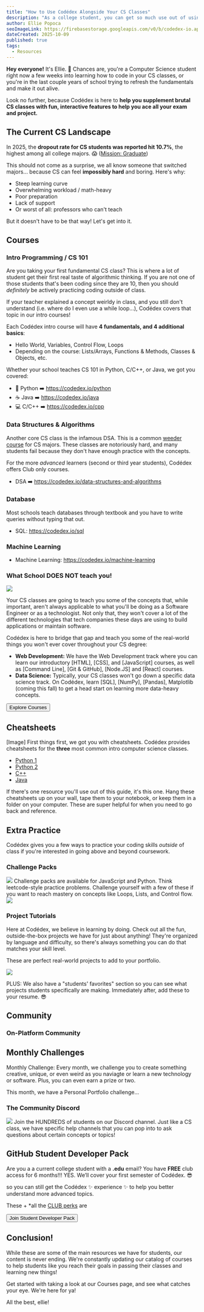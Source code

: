 ```yaml
---
title: "How to Use Codédex Alongside Your CS Classes"
description: "As a college student, you can get so much use out of using Codédex alongside your computer science classes, and we will show you how!"
author: Ellie Popoca
seoImageLink: https://firebasestorage.googleapis.com/v0/b/codedex-io.appspot.com/o/blogs%2Fhow-to-use-codedex-alongside-your-cs-classes%2Fbanner.gif?alt=media&token=67f97719-dde7-4236-a712-a21b8486afa2
dateCreated: 2025-10-09
published: true
tags:
  - Resources
---
```


**Hey everyone!** It's Ellie. 👋 Chances are, you're a Computer Science student right now a few weeks into learning how to code in your CS classes, or you're in the last couple years of school trying to refresh the fundamentals and make it out alive.

Look no further, because Codédex is here to **help you supplement brutal CS classes with fun, interactive features to help you ace all your exam and project.**

## The Current CS Landscape

In 2025, the **dropout rate for CS students was reported hit 10.7%**, the highest among all college majors. 😱 ([Mission: Graduate](https://missiongraduatenm.org/college-dropout-statistics))

This should not come as a surprise, we all know someone that switched majors... because CS can feel **impossibly hard** and boring. Here's why:

- Steep learning curve
- Overwhelming workload / math-heavy
- Poor preparation
- Lack of support
- Or worst of all: professors who can't teach

But it doesn't have to be that way! Let's get into it.

## Courses

### Intro Programming / CS 101

Are you taking your first fundamental CS class? This is where a lot of student get their first real taste of algorithmic thinking. If you are not one of those students that's been coding since they are 10, then you should _definitely_ be actively practicing coding outside of class. 

If your teacher explained a concept weirldy in class, and you still don't understand (i.e. where do I even use a while loop...), Codédex covers that topic in our intro courses!

Each Codédex intro course will have **4 fundamentals, and 4 additional basics**:

  - Hello World, Variables, Control Flow, Loops
  - Depending on the course: Lists/Arrays, Functions & Methods, Classes & Objects, etc.
    
Whether your school teaches CS 101 in Python, C/C++, or Java, we got you covered: 

- 🐍 Python ➡️ https://codedex.io/python
- ☕️ Java ➡️ https://codedex.io/java
- 💻 C/C++ ➡️ https://codedex.io/cpp

### Data Structures & Algorithms

Another core CS class is the infamous DSA. This is a common [weeder course](https://en.wiktionary.org/wiki/weeder_course) for CS majors. These classes are notoriously hard, and many students fail because they don't have enough practice with the concepts.

For the more *advanced* learners (second or third year students), Codédex offers Club only courses.

- DSA ➡️ https://codedex.io/data-structures-and-algorithms

### Database

Most schools teach databases through textbook and you have to write queries without typing that out.

- SQL: https://codedex.io/sql 

### Machine Learning

- Machine Learning: https://codedex.io/machine-learning 

### What School DOES NOT teach you! 
![](https://i.imgur.com/aWpf3eP.png)

Your CS classes are going to teach you some of the concepts that, while important, aren't always applicable to what you'll be doing as a Software Engineer or as a technologist. Not only that, they won't cover a lot of the different technologies that tech companies these days are using to build applications or maintain software. 

Codédex is here to bridge that gap and teach you some of the real-world things you won't ever cover throughout your CS degree: 

- **Web Development:** We have the Web Development track where you can learn our introductory [HTML], [CSS], and [JavaScript] courses, as well as [Command Line], [Git & GitHub], [Node.JS] and [React] courses.
- **Data Science:** Typically, your CS classes won't go down a specific data science track. On Codédex, learn [SQL], [NumPy], [Pandas], Matplotlib (coming this fall) to get a head start on learning more data-heavy concepts.

<div style={{ display: "flex", justifyContent: "center", marginBottom: "1.2rem", transform: "scale(.9)" }}>
  <a style={{ all: "unset" }} href="https://www.codedex.io/courses" target="_blank" and rel="noopener noreferrer"><Button variant="yellow">Explore Courses</Button></a>
</div>

## Cheatsheets

[Image]
First things first, we got you with cheatsheets. Codédex provides cheatsheets for the **three** most common intro computer science classes. 
- [Python 1](https://www.codedex.io/assets/python-basics-1.pdf)
- [Python 2](https://www.codedex.io/assets/python-basics-2.pdf)
- [C++](https://www.codedex.io/assets/cpp-basics-1.pdf)
- [Java](https://www.codedex.io/assets/java-basics-1.pdf)

If there's one resource you'll use out of this guide, it's this one. Hang these cheatsheets up on your wall, tape them to your notebook, or keep them in a folder on your computer. These are super helpful for when you need to go back and reference. 
## Extra Practice
Codédex gives you a few ways to practice your coding skills *outside* of class if you're interested in going above and beyond coursework. 

### Challenge Packs

![](https://i.imgur.com/Lfg50P4.png)
Challenge packs are available for JavaScript and Python. Think leetcode-style practice problems. Challenge yourself with a few of these if you want to reach mastery on concepts like Loops, Lists, and Control flow. 
![](https://i.imgur.com/vr5jeFd.png)

### Project Tutorials

Here at Codédex, we believe in learning by doing. Check out all the fun, outside-the-box projects we have for just about anything! They're organized by language and difficulty, so there's always something you can do that matches your skill level. 

These are perfect real-world projects to add to your portfolio.

![](https://i.imgur.com/6hFm9Dc.jpeg)

PLUS: We also have a "students' favorites" section so you can see what projects students specifically are making. Immediately after, add these to your resume. 😎

## Community 

### On-Platform Community

## Monthly Challenges

Monthly Challenge: Every month, we challenge you to create something creative, unique, or even weird as you naviagte or learn a new technology or software. Plus, you can even earn a prize or two. 

This month, we have a Personal Portfolio challenge...

### The Community Discord
![](https://i.imgur.com/6hFm9Dc.jpeg)
Join the HUNDREDS of students on our Discord channel. Just like a CS class, we have specific help channels that you can pop into to ask questions about certain concepts or topics! 

## GitHub Student Developer Pack

Are you a a current college student with a **.edu** email? You have **FREE** club access for 6 months!!! YES. We’ll cover your first semester of Codédex. 😎

so you can still get the Codédex ✨ experience ✨ to help you better understand more advanced topics. 

These + *all the [CLUB perks](https://www.codedex.io/pricing) are 

<div style={{ display: "flex", justifyContent: "center", marginBottom: "1.2rem", transform: "scale(.9)" }}>
  <a style={{ all: "unset" }} href="https://education.github.com/pack" target="_blank" and rel="noopener noreferrer"><Button variant="yellow">Join Student Developer Pack</Button></a>
</div>

## Conclusion! 

While these are some of the main resources we have for students, our content is never ending. We're constantly updating our catalog of courses to help students like you reach their goals in passing their classes and learning new things! 


Get started with taking a look at our Courses page, and see what catches your eye. We're here for ya! 

All the best,
ellie! 



